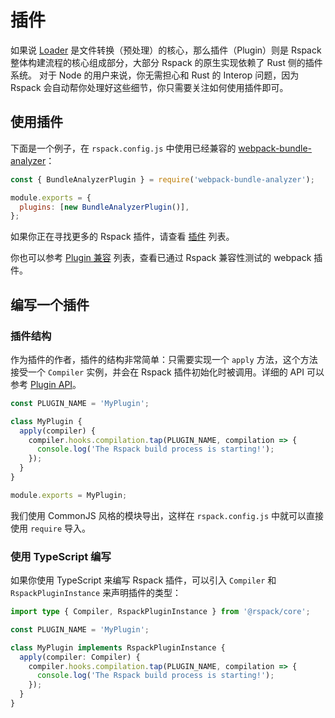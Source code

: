 # 插件

如果说 [Loader](/guide/features/loader) 是文件转换（预处理）的核心，那么插件（Plugin）则是 Rspack 整体构建流程的核心组成部分，大部分 Rspack 的原生实现依赖了 Rust 侧的插件系统。
对于 Node 的用户来说，你无需担心和 Rust 的 Interop 问题，因为 Rspack 会自动帮你处理好这些细节，你只需要关注如何使用插件即可。

## 使用插件

下面是一个例子，在 `rspack.config.js` 中使用已经兼容的 [webpack-bundle-analyzer](https://github.com/webpack-contrib/webpack-bundle-analyzer)：

```js title="rspack.config.js"
const { BundleAnalyzerPlugin } = require('webpack-bundle-analyzer');

module.exports = {
  plugins: [new BundleAnalyzerPlugin()],
};
```

如果你正在寻找更多的 Rspack 插件，请查看 [插件](/plugins/index) 列表。

你也可以参考 [Plugin 兼容](/guide/compatibility/plugin) 列表，查看已通过 Rspack 兼容性测试的 webpack 插件。

## 编写一个插件

### 插件结构

作为插件的作者，插件的结构非常简单：只需要实现一个 `apply` 方法，这个方法接受一个 `Compiler` 实例，并会在 Rspack 插件初始化时被调用。详细的 API 可以参考 [Plugin API](/api/plugin-api/index)。

```js
const PLUGIN_NAME = 'MyPlugin';

class MyPlugin {
  apply(compiler) {
    compiler.hooks.compilation.tap(PLUGIN_NAME, compilation => {
      console.log('The Rspack build process is starting!');
    });
  }
}

module.exports = MyPlugin;
```

我们使用 CommonJS 风格的模块导出，这样在 `rspack.config.js` 中就可以直接使用 `require` 导入。

### 使用 TypeScript 编写

如果你使用 TypeScript 来编写 Rspack 插件，可以引入 `Compiler` 和 `RspackPluginInstance` 来声明插件的类型：

```ts
import type { Compiler, RspackPluginInstance } from '@rspack/core';

const PLUGIN_NAME = 'MyPlugin';

class MyPlugin implements RspackPluginInstance {
  apply(compiler: Compiler) {
    compiler.hooks.compilation.tap(PLUGIN_NAME, compilation => {
      console.log('The Rspack build process is starting!');
    });
  }
}
```
